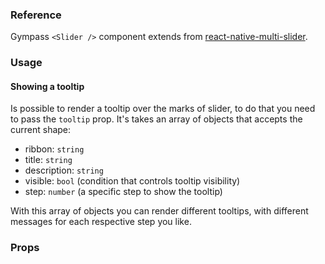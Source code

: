 ### Reference

Gympass `<Slider />` component extends from <a href="https://github.com/ptomasroos/react-native-multi-slider" target="_blank">react-native-multi-slider</a>.

### Usage

<ExpoSnack id="@gympass/yoga-slider" theme="light" />

#### Showing a tooltip

Is possible to render a tooltip over the marks of slider, to do that you need to pass the `tooltip` prop. It's takes an array of objects that accepts the current shape:

- ribbon: `string`
- title: `string`
- description: `string`
- visible: `bool` (condition that controls tooltip visibility)
- step: `number` (a specific step to show the tooltip)

With this array of objects you can render different tooltips, with different messages for each respective step you like.

### Props

<PropsTable component="Slider" platform="native" />

